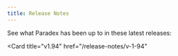 ```yaml
---
title: Release Notes
---
```


See what Paradex has been up to in these latest releases: 

<CardGroup cols={2}>
<Card
  title="v1.95"
  href="/release-notes/v-1-95"
>
</Card>

<Card
  title="v1.94"
  href="/release-notes/v-1-94"
>
</Card>
</CardGroup>
